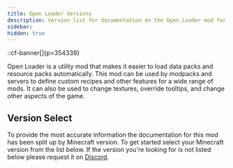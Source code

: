 ```yaml
---
title: Open Loader Versions
description: Version list for documentation on the Open Loader mod for Minecraft.
sidebar:
hidden: true
---
```


::cf-banner[]{p=354339}

Open Loader is a utility mod that makes it easier to load data packs and resource packs automatically. This mod can be
used by modpacks and servers to define custom recipes and other features for a wide range of mods. It can also be used
to change textures, override tooltips, and change other aspects of the game.

## Version Select
To provide the most accurate information the documentation for this mod has been split up by Minecraft version. To get
started select your Minecraft version from the list below. If the version you're looking for is not listed below please
request it on [Discord](https://discord.darkhax.net.).

<CardGrid>
    <LinkCard title="1.20.1" href="/1.20.1/open-loader"/>
</CardGrid>